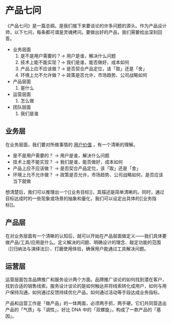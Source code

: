 # 产品七问

《产品七问》是一篇总纲。是我们接下来要谈论的许多问题的源头。作为产品设计师，以下七问，每条都可谓是灵魂拷问。要做出好的产品，我们需要给出深刻回答。

- 业务层面
    1. 是不是用户需要的？→ 用户是谁，解决什么问题
    2. 技术上能不能实现？→ 我们是谁，能否做好，成本如何
    3. 产品上应不应该做？→ 是否契合产品定位，该「取」还是「舍」
    4. 环境上允不允许做？→ 政策是否允许，市场趋势、公司战略如何
- 产品层面
    1. 是什么
- 运营层面
    1. 怎么做
- 团队层面
    1. 我们是谁


## 业务层

在业务层面，我们要对所做事情的 [用户价值]() ，有一个清晰的理解。

- 是不是用户需要的？ → 用户是谁，解决什么问题
- 技术上能不能实现？ → 我们是谁，能否做好，成本如何
- 产品上应不应该做？ → 是否契合产品定位，该「取」还是「舍」
- 环境上允不允许做？ → 政策是否允许，市场趋势、公司战略如何，是否应该当下就做

想清楚后，我们可以推理出一个[[业务目标]]，其描述是简单清晰的。同时，通过目标达成时的一些现象或场景的抽象和量化，我们可以设定出具体的[[业务指标]]。


## 产品层

在对业务层面有一个清晰的认知后，就可以开始在产品层面做定义——我们具体要做产品/工具/应用是什么。定义解决的问题、明确设计的理念、敲定功能的范围（[[归纳法与演绎法]]）、打磨使用体验，确保用户能通过工具解决问题。


## 运营层

运营层面包含品牌推广和服务设计两个方面。品牌推广谈论的如何找到潜在客户，找到合适的销售线索。服务设计谈论的是如何触达并将线索转化成用户，如何与用户保持沟通，如何通过反馈持续优化产品，如何通过活动等手段达成业务指标。

产品和运营工作是「做产品」的一体两面，必须两手抓，两手硬。它们共同营造出产品的「气质」与「调性」，好比 DNA 中的「双螺旋」，构成了一款产品的「基因」。
